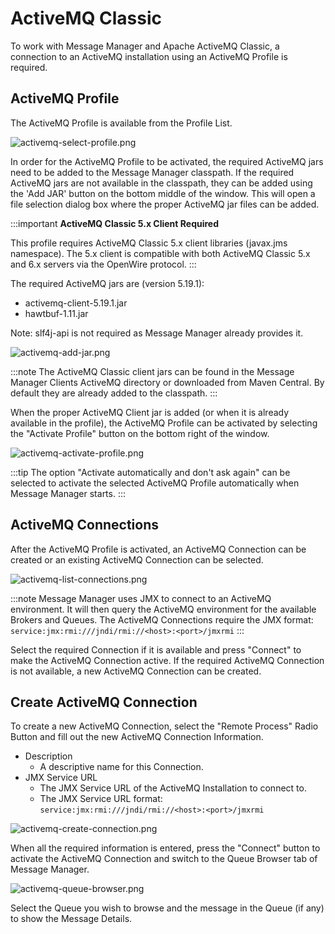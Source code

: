 # ActiveMQ Classic

To work with Message Manager and Apache ActiveMQ Classic, a connection to an ActiveMQ installation using an ActiveMQ Profile is required.

## ActiveMQ Profile

The ActiveMQ Profile is available from the Profile List.

![activemq-select-profile.png](assets/activemq-select-profile.png)

In order for the ActiveMQ Profile to be activated, the required ActiveMQ jars need to be added to the Message Manager classpath.
If the required ActiveMQ jars are not available in the classpath, they can be added using the 'Add JAR' button on the bottom middle of the window.
This will open a file selection dialog box where the proper ActiveMQ jar files can be added.

:::important
**ActiveMQ Classic 5.x Client Required**

This profile requires ActiveMQ Classic 5.x client libraries (javax.jms namespace).
The 5.x client is compatible with both ActiveMQ Classic 5.x and 6.x servers via the OpenWire protocol.
:::

The required ActiveMQ jars are (version 5.19.1):
- activemq-client-5.19.1.jar
- hawtbuf-1.11.jar

Note: slf4j-api is not required as Message Manager already provides it.

![activemq-add-jar.png](assets/activemq-add-jar.png)

:::note
The ActiveMQ Classic client jars can be found in the Message Manager Clients ActiveMQ directory or downloaded from Maven Central.
By default they are already added to the classpath.
:::

When the proper ActiveMQ Client jar is added (or when it is already available in the profile), the ActiveMQ Profile can be activated by selecting the "Activate Profile" button on the bottom right of the window.

![activemq-activate-profile.png](assets/activemq-activate-profile.png)

:::tip
The option "Activate automatically and don't ask again" can be selected to activate the selected ActiveMQ Profile automatically when Message Manager starts.
:::

## ActiveMQ Connections

After the ActiveMQ Profile is activated, an ActiveMQ Connection can be created or an existing ActiveMQ Connection can be selected.

![activemq-list-connections.png](assets/activemq-list-connections.png)

:::note
Message Manager uses JMX to connect to an ActiveMQ environment. It will then query the ActiveMQ environment for the available Brokers and Queues.
The ActiveMQ Connections require the JMX format: `service:jmx:rmi:///jndi/rmi://<host>:<port>/jmxrmi`
:::

Select the required Connection if it is available and press "Connect" to make the ActiveMQ Connection active.
If the required ActiveMQ Connection is not available, a new ActiveMQ Connection can be created.

## Create ActiveMQ Connection

To create a new ActiveMQ Connection, select the "Remote Process" Radio Button and fill out the new ActiveMQ Connection Information.<br/>
- Description
    - A descriptive name for this Connection.
- JMX Service URL
    - The JMX Service URL of the ActiveMQ Installation to connect to.
    - The JMX Service URL format: `service:jmx:rmi:///jndi/rmi://<host>:<port>/jmxrmi`

![activemq-create-connection.png](assets/activemq-create-connection.png)

When all the required information is entered, press the "Connect" button to activate the ActiveMQ Connection and switch to the Queue Browser tab of Message Manager.

![activemq-queue-browser.png](assets/activemq-queue-browser.png)

Select the Queue you wish to browse and the message in the Queue (if any) to show the Message Details.
